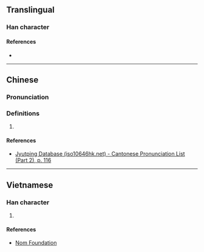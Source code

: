 {{character info/new}}
==Translingual==

===Han character===
{{Han char|rn=64|rad=手|as=09|sn=12|four=50021|canj=QYRN|ids=⿰扌亭}}

====References====
* {{Han ref|kx=0443.240|dkj=12382|dj=0794.240|hdz=31922.100|uh=63E8|ud=25576|bh=D957|bd=55639}}

----

==Chinese==
{{zh-forms}}

===Pronunciation===
{{zh-pron
|m=chén
|m-s=
|dg=
|c=caang4
|c-t=
|g=
|h=pfs=
|j=
|mb=
|md=
|mn=
|mn-t=
|w=
|x=
|mc=y
|oc=y
|cat=n
}}

===Definitions===
{{zh-hanzi}}

# {{rfdef|lang=zh}}

====References====
* [http://www.iso10646hk.net/jp/document/download.jsp Jyutping Database (iso10646hk.net) - Cantonese Pronunciation List (Part 2), p. 116]

----

==Vietnamese==

===Han character===
{{vi-hantu|rs=手09|dừng}}

# {{defn|lang=vi|sort=手09}}

====References====
* [http://nomfoundation.org/common/nom_details.php?codepoint=63e8 Nom Foundation]